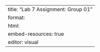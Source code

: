 ---
title: "Lab 7 Assignment: Group 01"
format:
  html:
    embed-resources: true
editor: visual
---
